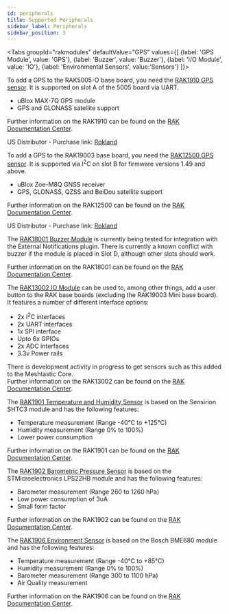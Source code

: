 ```yaml
---
id: peripherals
title: Supported Peripherals
sidebar_label: Peripherals
sidebar_position: 3
---
```



<Tabs
groupId="rakmodules"
defaultValue="GPS"
values={[
{label: 'GPS Module', value: 'GPS'},
{label: 'Buzzer', value: 'Buzzer'},
{label: 'I/O Module', value: 'IO'},
{label: 'Environmental Sensors', value:'Sensors'}
]}>
<TabItem value="GPS">

To add a GPS to the RAK5005-O base board, you need the [RAK1910 GPS sensor](https://store.rakwireless.com/collections/wisblock-sensor/products/rak1910-max-7q-gnss-location-sensor). It is supported on slot A of the 5005 board via UART.

- uBlox MAX-7Q GPS module
- GPS and GLONASS satellite support

Further information on the RAK1910 can be found on the [RAK Documentation Center](https://docs.rakwireless.com/Product-Categories/WisBlock/RAK1910/Overview/#product-description).

US Distributor - Purchase link: [Rokland](https://store.rokland.com/products/rak-wireless-rak1910-wisblock-gnss-location-module)

To add a GPS to the RAK19003 base board, you need the [RAK12500 GPS sensor](https://store.rakwireless.com/products/wisblock-gnss-location-module-rak12500). It is supported via I<sup>2</sup>C on slot B for firmware versions 1.49 and above.

- uBlox Zoe-M8Q GNSS receiver
- GPS, GLONASS, QZSS and BeiDou satellite support

Further information on the RAK12500 can be found on the [RAK Documentation Center](https://docs.rakwireless.com/Product-Categories/WisBlock/RAK12500/Overview/#product-description).

US Distributor - Purchase link: [Rokland](https://store.rokland.com/products/rak-wireless-rak12500-gnss-gps-location-module-u-blox-zoe-m8q)

</TabItem>
<TabItem value="Buzzer">

The [RAK18001 Buzzer Module](https://store.rakwireless.com/products/wisblock-buzzer-module-rak18001) is currently being tested for integration with the External Notifications plugin. There is currently a known conflict with buzzer if the module is placed in Slot D, although other slots should work.

Further information on the RAK18001 can be found on the [RAK Documentation Center](https://docs.rakwireless.com/Product-Categories/WisBlock/RAK18001/Overview/#product-description).

</TabItem>
<TabItem value="IO">

The [RAK13002 IO Module](https://store.rakwireless.com/collections/wisblock-interface/products/adapter-module-rak13002) can be used to, among other things, add a user button to the RAK base boards (excluding the RAK19003 Mini base board). It features a number of different interface options:

- 2x I<sup>2</sup>C interfaces
- 2x UART interfaces
- 1x SPI interface
- Upto 6x GPIOs
- 2x ADC interfaces
- 3.3v Power rails

There is development activity in progress to get sensors such as this added to the Meshtastic Core.  
Further information on the RAK13002 can be found on the [RAK Documentation Center](https://docs.rakwireless.com/Product-Categories/WisBlock/RAK13002/Overview).

</TabItem>
<TabItem value="Sensors">
<Tabs
groupId="sensors"
defaultValue="RAK1901"
values={[
{label: 'RAK1901', value: 'RAK1901'},
{label: 'RAK1902', value: 'RAK1902'},
{label: 'RAK1906', value: 'RAK1906'},
]}>

<TabItem value="RAK1901">

The [RAK1901 Temperature and Humidity Sensor](https://store.rakwireless.com/products/rak1901-shtc3-temperature-humidity-sensor) is based on the Sensirion SHTC3 module and has the following features:

- Temperature measurement (Range -40&deg;C to +125&deg;C)
- Humidity measurement (Range 0% to 100%)
- Lower power consumption

Further information on the RAK1901 can be found on the [RAK Documentation Center](https://docs.rakwireless.com/Product-Categories/WisBlock/RAK1901/Overview/#product-description).

</TabItem>

<TabItem value="RAK1902">

The [RAK1902 Barometric Pressure Sensor](https://store.rakwireless.com/products/rak1902-kps22hb-barometric-pressure-sensor) is based on the STMicroelectronics LPS22HB module and has the following features:

- Barometer measurement (Range 260 to 1260 hPa)
- Low power consumption of 3uA
- Small form factor

Further information on the RAK1902 can be found on the [RAK Documentation Center](https://docs.rakwireless.com/Product-Categories/WisBlock/RAK1902/Overview/#product-description).

</TabItem>

<TabItem value="RAK1906">

The [RAK1906 Environment Sensor](https://store.rakwireless.com/products/rak1906-bme680-environment-sensor) is based on the Bosch BME680 module and has the following features:

- Temperature measurement (Range -40&deg;C to +85&deg;C)
- Humidity measurement (Range 0% to 100%)
- Barometer measurement (Range 300 to 1100 hPa)
- Air Quality measurement

Further information on the RAK1906 can be found on the [RAK Documentation Center](https://docs.rakwireless.com/Product-Categories/WisBlock/RAK1906/Overview/#product-description).

</TabItem>

</Tabs>

</TabItem>

</Tabs>
